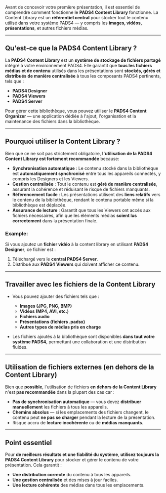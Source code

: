 Avant de concevoir votre première présentation, il est essentiel de comprendre comment fonctionne le **PADS4 Content Library** fonctionne. La Content Library est un **référentiel central** pour stocker tout le contenu utilisé dans votre système PADS4 — y compris les **images, vidéos, présentations**, et autres fichiers médias.

***

## **Qu'est-ce que la PADS4 Content Library ?**

La **PADS4 Content Library** est un **système de stockage de fichiers partagé** intégré à votre environnement PADS4. Elle garantit que **tous les fichiers médias et de contenu** utilisés dans les présentations sont **stockés, gérés et distribués de manière centralisée** à tous les composants PADS4 pertinents, tels que :

* **PADS4 Designer**
* **PADS4 Viewers**
* **PADS4 Server**

Pour gérer cette bibliothèque, vous pouvez utiliser le **PADS4 Content Organizer** — une application dédiée à l'ajout, l'organisation et la maintenance des fichiers dans la bibliothèque.

***

## **Pourquoi utiliser la Content Library ?**

Bien que ce ne soit pas strictement obligatoire, **l'utilisation de la PADS4 Content Library est fortement recommandée** because:

* **Synchronisation automatique** : Le contenu stocké dans la bibliothèque est **automatiquement synchronisé** entre tous les appareils connectés, y compris les Designers et les Viewers.
* **Gestion centralisée** : Tout le contenu est **géré de manière centralisée**, assurant la cohérence et réduisant le risque de fichiers manquants.
* **Référencement facile** : Les présentations utilisent des **liens relatifs** vers le contenu de la bibliothèque, rendant le contenu portable même si la bibliothèque est déplacée.
* **Assurance de lecture** : Garantit que tous les Viewers ont accès aux fichiers nécessaires, afin que les éléments médias **soient lus correctement** dans la présentation finale.

### Example:

Si vous ajoutez un **fichier vidéo** à la content library en utilisant **PADS4 Designer**, ce fichier est :

1. Téléchargé vers le **central PADS4 Server**.
2. Distribué aux **PADS4 Viewers** qui doivent afficher ce contenu.

***

## **Travailler avec les fichiers de la Content Library**

* Vous pouvez ajouter des fichiers tels que :
  * **Images (JPG, PNG, BMP)**
  * **Vidéos (MP4, AVI, etc.)**
  * **Fichiers audio**
  * **Présentations (fichiers .padsx)**
  * **Autres types de médias pris en charge**

* Les fichiers ajoutés à la bibliothèque sont disponibles **dans tout votre système PADS4**, permettant une collaboration et une distribution fluides.

***

## **Utilisation de fichiers externes (en dehors de la Content Library)**

Bien que **possible**, l'utilisation de fichiers **en dehors de la Content Library** n'est **pas recommandée** dans la plupart des cas car :

* **Pas de synchronisation automatique** — vous devez **distribuer manuellement** les fichiers à tous les appareils.
* **Chemins absolus** — si les emplacements des fichiers changent, le contenu peut **ne pas se charger** pendant la lecture de la présentation.
* Risque accru de **lecture incohérente** ou de **médias manquants**.

***

## **Point essentiel**

Pour **de meilleurs résultats et une fiabilité du système**, **utilisez toujours la PADS4 Content Library** pour stocker et gérer le contenu de votre présentation. Cela garantit :

* **Une distribution correcte** du contenu à tous les appareils.
* **Une gestion centralisée** et des mises à jour faciles.
* **Une lecture cohérente** des médias dans tous les emplacements.
